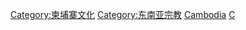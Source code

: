 [[Category:柬埔寨文化|Category:柬埔寨文化]]
[[Category:东南亚宗教|Category:东南亚宗教]]
[[Category:亚洲各国宗教|Cambodia]]
[[Category:各國宗教|C]]